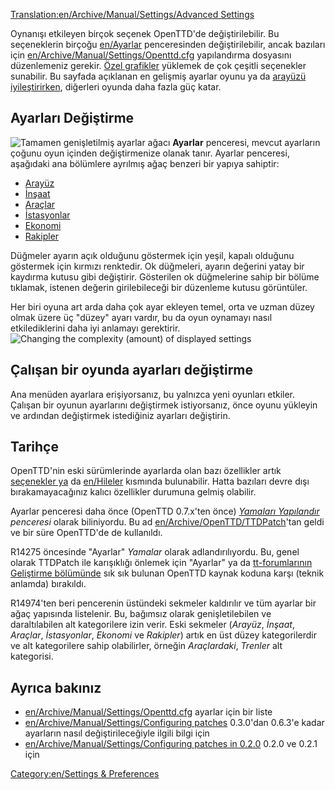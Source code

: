[[Translation:en/Archive/Manual/Settings/Advanced Settings]]
{{en/Outdated|Setting have been substantially re-organised since this last had a major update}} 

{{tr/İçindekiler}}

Oynanışı etkileyen birçok seçenek OpenTTD'de değiştirilebilir. Bu seçeneklerin birçoğu [[en/Ayarlar]] penceresinden değiştirilebilir, ancak bazıları için [[en/Archive/Manual/Settings/Openttd.cfg]] yapılandırma dosyasını düzenlemeniz gerekir. [[en/Manual/NewGRF|Özel grafikler]] yüklemek de çok çeşitli seçenekler sunabilir. Bu sayfada açıklanan en gelişmiş ayarlar oyunu ya da [[en/Manual/Game interface|arayüzü ]]iyileştirirken, diğerleri oyunda daha fazla güç katar.

==Ayarları Değiştirme==
[[File:en/Advanced options full.png|thumb|left|Tamamen genişletilmiş ayarlar ağacı]]
{{en/Advanced Settings}}
'''Ayarlar''' penceresi, mevcut ayarların çoğunu oyun içinden değiştirmenize olanak tanır. Ayarlar penceresi, aşağıdaki ana bölümlere ayrılmış ağaç benzeri bir yapıya sahiptir:

*[[en/Archive/Manual/Settings/Advanced Settings/Interface|Arayüz]]
*[[en/Archive/Manual/Settings/Advanced Settings/Construction|İnşaat]]
*[[en/Archive/Manual/Settings/Advanced Settings/Vehicles|Araçlar]]
*[[en/Archive/Manual/Settings/Advanced Settings/Stations|İstasyonlar]]
*[[en/Archive/Manual/Settings/Advanced Settings/Economy|Ekonomi]]
*[[en/Archive/Manual/Settings/Advanced Settings/Competitors|Rakipler]]

Düğmeler ayarın açık olduğunu göstermek için yeşil, kapalı olduğunu göstermek için kırmızı renktedir. Ok düğmeleri, ayarın değerini yatay bir kaydırma kutusu gibi değiştirir. Gösterilen ok düğmelerine sahip bir bölüme tıklamak, istenen değerin girilebileceği bir düzenleme kutusu görüntüler.

Her biri oyuna art arda daha çok ayar ekleyen temel, orta ve uzman düzey olmak üzere üç "düzey" ayarı vardır, bu da oyun oynamayı nasıl etkilediklerini daha iyi anlamayı gerektirir.
[[File:tr/Ayarlar.png|Changing the complexity (amount) of displayed settings]]

== Çalışan bir oyunda ayarları değiştirme ==
Ana menüden ayarlara erişiyorsanız, bu yalnızca yeni oyunları etkiler. Çalışan bir oyunun ayarlarını değiştirmek istiyorsanız, önce oyunu yükleyin ve ardından değiştirmek istediğiniz ayarları değiştirin.

==Tarihçe==
OpenTTD'nin eski sürümlerinde ayarlarda olan bazı özellikler artık [[en/Manual/Game options window|seçenekler ]]ya da [[en/Hileler]] kısmında bulunabilir. Hatta bazıları devre dışı bırakamayacağınız kalıcı özellikler durumuna gelmiş olabilir.{{en/-}}

Ayarlar penceresi daha önce (OpenTTD 0.7.x'ten önce) ''[[en/Archive/Manual/Settings/Configuring patches|Yamaları Yapılandır]] penceresi'' olarak biliniyordu. Bu ad [[en/Archive/OpenTTD/TTDPatch]]'tan geldi ve bir süre OpenTTD'de de kullanıldı.

R14275 öncesinde "Ayarlar" ''Yamalar'' olarak adlandırılıyordu. Bu, genel olarak TTDPatch ile karışıklığı önlemek için "Ayarlar" ya da [http://www.tt-forums.net/viewforum.php?f=33 tt-forumlarının Geliştirme bölümünde] sık sık bulunan OpenTTD kaynak koduna karşı (teknik anlamda) bırakıldı.

R14974'ten beri pencerenin üstündeki sekmeler kaldırılır ve tüm ayarlar bir ağaç yapısında listelenir. Bu, bağımsız olarak genişletilebilen ve daraltılabilen alt kategorilere izin verir. Eski sekmeler (''Arayüz'', ''İnşaat'', ''Araçlar'', ''İstasyonlar'', ''Ekonomi'' ve ''Rakipler'') artık en üst düzey kategorilerdir ve alt kategorilere sahip olabilirler, örneğin ''Araçlardaki'', ''Trenler'' alt kategorisi.

==Ayrıca bakınız==
*[[en/Archive/Manual/Settings/Openttd.cfg]] ayarlar için bir liste
*[[en/Archive/Manual/Settings/Configuring patches]] 0.3.0'dan 0.6.3'e kadar ayarların nasıl değiştirileceğiyle ilgili bilgi için
*[[en/Archive/Manual/Settings/Configuring patches in 0.2.0]] 0.2.0 ve 0.2.1 için

[[Category:en/Settings & Preferences]]